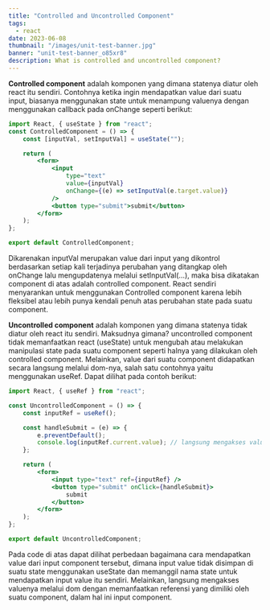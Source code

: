 ```yaml
---
title: "Controlled and Uncontrolled Component"
tags:
  - react
date: 2023-06-08
thumbnail: "/images/unit-test-banner.jpg"
banner: "unit-test-banner_o85xr8"
description: What is controlled and uncontrolled component?
---
```


**Controlled component** adalah komponen yang dimana statenya diatur oleh react itu sendiri. Contohnya ketika ingin mendapatkan value dari suatu input, biasanya menggunakan state untuk menampung valuenya dengan menggunakan callback pada onChange seperti berikut:

```jsx
import React, { useState } from "react";
const ControlledComponent = () => {
	const [inputVal, setInputVal] = useState("");

	return (
		<form>
			<input
				type="text"
				value={inputVal}
				onChange={(e) => setInputVal(e.target.value)}
			/>
			<button type="submit">submit</button>
		</form>
	);
};

export default ControlledComponent;
```

Dikarenakan inputVal merupakan value dari input yang dikontrol berdasarkan setiap kali terjadinya perubahan yang ditangkap oleh onChange lalu mengupdatenya melalui setInputVal(…), maka bisa dikatakan component di atas adalah controlled component. React sendiri menyarankan untuk menggunakan Controlled component karena lebih fleksibel atau lebih punya kendali penuh atas perubahan state pada suatu component.

**Uncontrolled component** adalah komponen yang dimana statenya tidak diatur oleh react itu sendiri. Maksudnya gimana? uncontrolled component tidak memanfaatkan react (useState) untuk mengubah atau melakukan manipulasi state pada suatu component seperti halnya yang dilakukan oleh controlled component. Melainkan, value dari suatu component didapatkan secara langsung melalui dom-nya, salah satu contohnya yaitu menggunakan useRef. Dapat dilihat pada contoh berikut:

```jsx
import React, { useRef } from "react";

const UncontrolledComponent = () => {
	const inputRef = useRef();

	const handleSubmit = (e) => {
		e.preventDefault();
		console.log(inputRef.current.value); // langsung mengakses value input melalui dom
	};

	return (
		<form>
			<input type="text" ref={inputRef} />
			<button type="submit" onClick={handleSubmit}>
				submit
			</button>
		</form>
	);
};

export default UncontrolledComponent;
```

Pada code di atas dapat dilihat perbedaan bagaimana cara mendapatkan value dari input component tersebut, dimana input value tidak disimpan di suatu state menggunakan useState dan memanggil nama state untuk mendapatkan input value itu sendiri. Melainkan, langsung mengakses valuenya melalui dom dengan memanfaatkan referensi yang dimiliki oleh suatu component, dalam hal ini input component.
